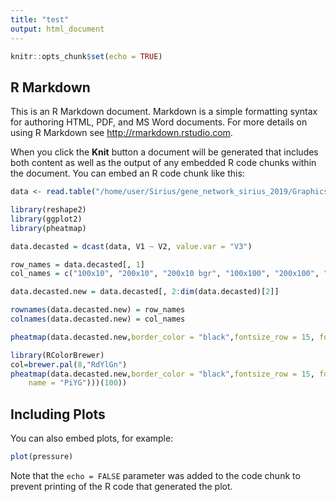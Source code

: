 ```yaml
---
title: "test"
output: html_document
---
```


```r
knitr::opts_chunk$set(echo = TRUE)
```

## R Markdown

This is an R Markdown document. Markdown is a simple formatting syntax for authoring HTML, PDF, and MS Word documents. For more details on using R Markdown see <http://rmarkdown.rstudio.com>.

When you click the **Knit** button a document will be generated that includes both content as well as the output of any embedded R code chunks within the document. You can embed an R code chunk like this:

```r
data <- read.table("/home/user/Sirius/gene_network_sirius_2019/Graphics/result.txt")

library(reshape2)
library(ggplot2)
library(pheatmap)

data.decasted = dcast(data, V1 ~ V2, value.var = "V3")

row_names = data.decasted[, 1]
col_names = c("100x10", "200x10", "200x10 bgr", "100x100", "200x100", "200x100 bgr", "100x50", "200x50", "200x50 bgr", "2000x10 bgr", "400x10 bgr", "400x20 bgr", "400x40 bgr", "800x10 bgr", "1000x10 bgr", "1000x50 bgr", "1200x10 bgr", "1400x10 bgr")

data.decasted.new = data.decasted[, 2:dim(data.decasted)[2]]

rownames(data.decasted.new) = row_names
colnames(data.decasted.new) = col_names

pheatmap(data.decasted.new,border_color = "black",fontsize_row = 15, fontsize_col=15)

library(RColorBrewer)
col=brewer.pal(8,"RdYlGn")
pheatmap(data.decasted.new,border_color = "black",fontsize_row = 15, fontsize_col=15,color = colorRampPalette(rev(brewer.pal(n = 7, 
	name = "PiYG")))(100))

```

## Including Plots

You can also embed plots, for example:

```r
plot(pressure)
```

Note that the `echo = FALSE` parameter was added to the code chunk to prevent printing of the R code that generated the plot.
